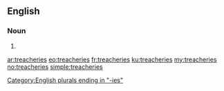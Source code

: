 ==English==

===Noun===
{{head|en|noun plural form}}

# {{plural of|treachery|lang=en}}

[[Category:English plurals ending in "-ies"]]

[[ar:treacheries]]
[[eo:treacheries]]
[[fr:treacheries]]
[[ku:treacheries]]
[[my:treacheries]]
[[no:treacheries]]
[[simple:treacheries]]
